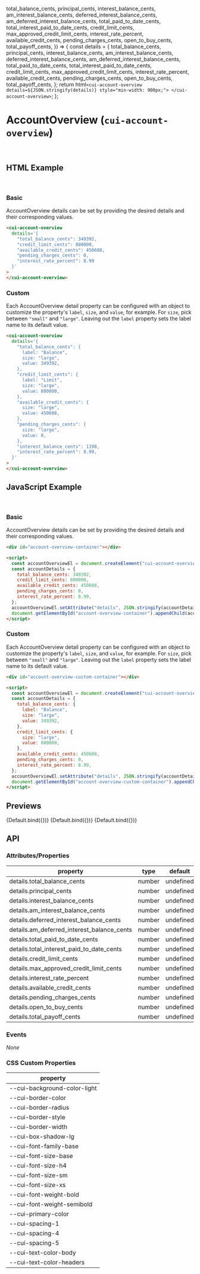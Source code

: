 
<Meta title="Components/AccountOverview" component="cui-account-overview" />

  total_balance_cents,
  principal_cents,
  interest_balance_cents,
  am_interest_balance_cents,
  deferred_interest_balance_cents,
  am_deferred_interest_balance_cents,
  total_paid_to_date_cents,
  total_interest_paid_to_date_cents,
  credit_limit_cents,
  max_approved_credit_limit_cents,
  interest_rate_percent,
  available_credit_cents,
  pending_charges_cents,
  open_to_buy_cents,
  total_payoff_cents,
}) => {
  const details = {
    total_balance_cents,
    principal_cents,
    interest_balance_cents,
    am_interest_balance_cents,
    deferred_interest_balance_cents,
    am_deferred_interest_balance_cents,
    total_paid_to_date_cents,
    total_interest_paid_to_date_cents,
    credit_limit_cents,
    max_approved_credit_limit_cents,
    interest_rate_percent,
    available_credit_cents,
    pending_charges_cents,
    open_to_buy_cents,
    total_payoff_cents,
  };
  return html`
    <cui-account-overview details=${JSON.stringify(details)} style="min-width: 900px;"> </cui-account-overview>
  `;
};

# AccountOverview (`cui-account-overview`)

<br />

## HTML Example

<br />

### Basic

AccountOverview details can be set by providing the desired details and their corresponding values.

```html
<cui-account-overview
  details='{
    "total_balance_cents": 349392,
    "credit_limit_cents": 800000,
    "available_credit_cents": 450608,
    "pending_charges_cents": 0,
    "interest_rate_percent": 8.99
  }'
>
</cui-account-overview>
```

### Custom

Each AccountOverview detail property can be configured with an object to customize the property's `label`, `size`, and `value`, for example.
For `size`, pick between `"small"` and `"large"`. Leaving out the `label` property sets the label name to its default value.

```html
<cui-account-overview
  details='{
    "total_balance_cents": {
      label: "Balance",
      size: "large",
      value: 349392,
    },
    "credit_limit_cents": {
      label: "Limit",
      size: "large",
      value: 800000,
    },
    "available_credit_cents": {
      size: "large",
      value: 450608,
    },
    "pending_charges_cents": {
      size: "large",
      value: 0,
    },
    "interest_balance_cents": 1198,
    "interest_rate_percent": 8.99,
  }'
>
</cui-account-overview>
```

## JavaScript Example

<br />

### Basic

AccountOverview details can be set by providing the desired details and their corresponding values.

```html
<div id="account-overview-container"></div>

<script>
  const accountOverviewEl = document.createElement("cui-account-overview");
  const accountDetails = {
    total_balance_cents: 349392,
    credit_limit_cents: 800000,
    available_credit_cents: 450608,
    pending_charges_cents: 0,
    interest_rate_percent: 8.99,
  };
  accountOverviewEl.setAttribute("details", JSON.stringify(accountDetails));
  document.getElementById("account-overview-container").appendChild(accountOverviewEl);
</script>
```

### Custom

Each AccountOverview detail property can be configured with an object to customize the property's `label`, `size`, and `value`, for example.
For `size`, pick between `"small"` and `"large"`. Leaving out the `label` property sets the label name to its default value.

```html
<div id="account-overview-custom-container"></div>

<script>
  const accountOverviewEl = document.createElement("cui-account-overview-custom");
  const accountDetails = {
    total_balance_cents: {
      label: "Balance",
      size: "large",
      value: 349392,
    },
    credit_limit_cents: {
      size: "large",
      value: 800000,
    },
    available_credit_cents: 450608,
    pending_charges_cents: 0,
    interest_rate_percent: 8.99,
  };
  accountOverviewEl.setAttribute("details", JSON.stringify(accountDetails));
  document.getElementById("account-overview-custom-container").appendChild(accountOverviewEl);
</script>
```

## Previews

<Canvas>
  <Story
    name="Basic Revolving Example"
    args={{
      total_balance_cents: 349392,
      available_credit_cents: 450608,
      pending_charges_cents: 0,
      interest_rate_percent: 8.99,
    }}
  >
    {Default.bind({})}
  </Story>
  <Story
    name="Custom Revolving Example"
    args={{
      total_balance_cents: {
        label: "Current Balance",
        size: "large",
        value: 349392,
      },
      credit_limit_cents: {
        size: "large",
        value: 800000,
      },
      available_credit_cents: {
        size: "large",
        value: 450608,
      },
      interest_balance_cents: 1198,
      pending_charges_cents: 0,
      interest_rate_percent: 8.99,
    }}
  >
    {Default.bind({})}
  </Story>
  <Story
    name="Installment Example"
    args={{
      principal_cents: {
        label: "Principal Balance",
        size: "large",
        value: 422083,
      },
      total_paid_to_date_cents: {
        label: "Total to Date",
        size: "large",
        value: 90726,
      },
      total_interest_paid_to_date_cents: 12809,
      am_interest_balance_cents: 41293,
      interest_rate_percent: 15.99,
    }}
  >
    {Default.bind({})}
  </Story>
</Canvas>

## API

### Attributes/Properties

| property                                   | type   | default   |
| ------------------------------------------ | ------ | --------- |
| details.total_balance_cents                | number | undefined |
| details.principal_cents                    | number | undefined |
| details.interest_balance_cents             | number | undefined |
| details.am_interest_balance_cents          | number | undefined |
| details.deferred_interest_balance_cents    | number | undefined |
| details.am_deferred_interest_balance_cents | number | undefined |
| details.total_paid_to_date_cents           | number | undefined |
| details.total_interest_paid_to_date_cents  | number | undefined |
| details.credit_limit_cents                 | number | undefined |
| details.max_approved_credit_limit_cents    | number | undefined |
| details.interest_rate_percent              | number | undefined |
| details.available_credit_cents             | number | undefined |
| details.pending_charges_cents              | number | undefined |
| details.open_to_buy_cents                  | number | undefined |
| details.total_payoff_cents                 | number | undefined |

### Events

_None_

### CSS Custom Properties

| property                     |
| ---------------------------- |
| --cui-background-color-light |
| --cui-border-color           |
| --cui-border-radius          |
| --cui-border-style           |
| --cui-border-width           |
| --cui-box-shadow-lg          |
| --cui-font-family-base       |
| --cui-font-size-base         |
| --cui-font-size-h4           |
| --cui-font-size-sm           |
| --cui-font-size-xs           |
| --cui-font-weight-bold       |
| --cui-font-weight-semibold   |
| --cui-primary-color          |
| --cui-spacing-1              |
| --cui-spacing-4              |
| --cui-spacing-5              |
| --cui-text-color-body        |
| --cui-text-color-headers     |
